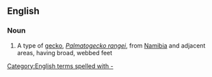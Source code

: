 ==English==
===Noun===
{{en-noun|sg=[[web-footed]] [[gecko]]}}

#A type of [[gecko]], ''[[Palmatogecko rangei]]'', from [[Namibia]] and adjacent areas, having broad, webbed feet
[[Category:English terms spelled with -]]